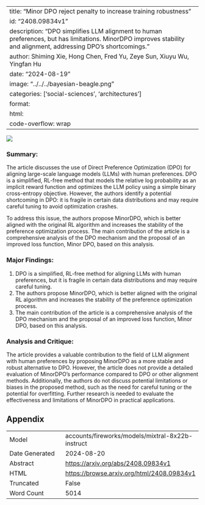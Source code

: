 
---
title: "Minor DPO reject penalty to increase training robustness"
id: "2408.09834v1"
description: "DPO simplifies LLM alignment to human preferences, but has limitations. MinorDPO improves stability and alignment, addressing DPO's shortcomings."
author: Shiming Xie, Hong Chen, Fred Yu, Zeye Sun, Xiuyu Wu, Yingfan Hu
date: "2024-08-19"
image: "../../../bayesian-beagle.png"
categories: ['social-sciences', 'architectures']
format:
  html:
    code-overflow: wrap
---

![](../../../bayesian-beagle.png)

### Summary:

The article discusses the use of Direct Preference Optimization (DPO) for aligning large-scale language models (LLMs) with human preferences. DPO is a simplified, RL-free method that models the relative log probability as an implicit reward function and optimizes the LLM policy using a simple binary cross-entropy objective. However, the authors identify a potential shortcoming in DPO: it is fragile in certain data distributions and may require careful tuning to avoid optimization crashes.

To address this issue, the authors propose MinorDPO, which is better aligned with the original RL algorithm and increases the stability of the preference optimization process. The main contribution of the article is a comprehensive analysis of the DPO mechanism and the proposal of an improved loss function, Minor DPO, based on this analysis.

### Major Findings:

1. DPO is a simplified, RL-free method for aligning LLMs with human preferences, but it is fragile in certain data distributions and may require careful tuning.
2. The authors propose MinorDPO, which is better aligned with the original RL algorithm and increases the stability of the preference optimization process.
3. The main contribution of the article is a comprehensive analysis of the DPO mechanism and the proposal of an improved loss function, Minor DPO, based on this analysis.

### Analysis and Critique:

The article provides a valuable contribution to the field of LLM alignment with human preferences by proposing MinorDPO as a more stable and robust alternative to DPO. However, the article does not provide a detailed evaluation of MinorDPO's performance compared to DPO or other alignment methods. Additionally, the authors do not discuss potential limitations or biases in the proposed method, such as the need for careful tuning or the potential for overfitting. Further research is needed to evaluate the effectiveness and limitations of MinorDPO in practical applications.

## Appendix

|          |          |
|----------|----------|
| Model     | accounts/fireworks/models/mixtral-8x22b-instruct       |
| Date Generated     | 2024-08-20       |
| Abstract | [https://arxiv.org/abs/2408.09834v1](https://arxiv.org/abs/2408.09834v1)        |
| HTML     | [https://browse.arxiv.org/html/2408.09834v1](https://browse.arxiv.org/html/2408.09834v1)       |
| Truncated       | False       |
| Word Count       | 5014       |